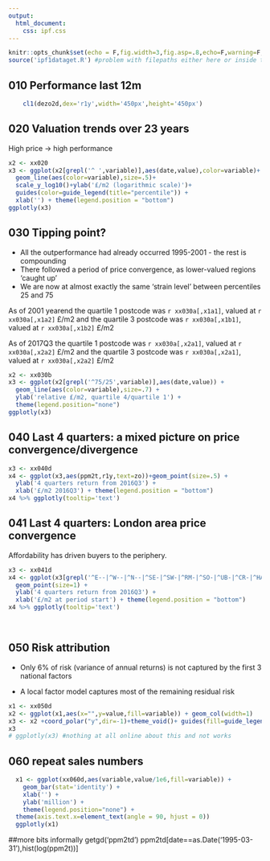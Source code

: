```yaml
---
output:
  html_document:
    css: ipf.css
---
```


```r
knitr::opts_chunk$set(echo = F,fig.width=3,fig.asp=.8,echo=F,warning=F,message=F)
source('ipf1dataget.R') #problem with filepaths either here or inside the script 20171011
```

## 010  Performance last 12m

```r
    cl1(dezo2d,dex='r1y',width='450px',height='450px')
```

## 020  Valuation trends over 23 years

High price -> high performance

```r
x2 <- xx020
x3 <- ggplot(x2[grepl('^ ',variable)],aes(date,value),color=variable)+
  geom_line(aes(color=variable),size=.5)+
  scale_y_log10()+ylab('£/m2 (logarithmic scale)')+ 
  guides(color=guide_legend(title="percentile")) + 
  xlab('') + theme(legend.position = "bottom")
ggplotly(x3)
```


## 030  Tipping point?

* All the outperformance had already occurred 1995-2001 - the rest is compounding  
* There followed a period of price convergence, as lower-valued regions 'caught up'
* We are now at almost exactly the same 'strain level' between percentiles 25 and 75

As of 2001 yearend the quartile 1 postcode was `r xx030a[,x1a1]`, valued at `r xx030a[,x1a2]` £/m2 and the quartile 3 postcode was `r xx030a[,x1b1]`, valued at `r xx030a[,x1b2]` £/m2

As of 2017Q3 the quartile 1 postcode was `r xx030a[,x2a1]`, valued at `r xx030a[,x2a2]` £/m2 and the quartile 3 postcode was `r xx030a[,x2a1]`, valued at `r xx030a[,x2a2]` £/m2

```r
x2 <- xx030b
x3 <- ggplot(x2[grepl('^75/25',variable)],aes(date,value)) + 
  geom_line(aes(color=variable),size=.7) + 
  ylab('relative £/m2, quartile 4/quartile 1') + 
  theme(legend.position="none")
ggplotly(x3)
```

## 040  Last 4 quarters: a mixed picture on price convergence/divergence 

```r
x3 <- xx040d
x4 <- ggplot(x3,aes(ppm2t,r1y,text=zo))+geom_point(size=.5) + 
  ylab('4 quarters return from 2016Q3') + 
  xlab('£/m2 2016Q3') + theme(legend.position = "bottom")
x4 %>% ggplotly(tooltip='text')
```

## 041  Last 4 quarters: London area price convergence

Affordability has driven buyers to the periphery.

```r
x3 <- xx041d
x4 <- ggplot(x3[grepl('^E--|^W--|^N--|^SE-|^SW-|^RM-|^SO-|^UB-|^CR-|^HA-',zo)],aes(ppm2t,r1y,text=zo,color=area))+
  geom_point(size=1) + 
  ylab('4 quarters return from 2016Q3') + 
  xlab('£/m2 at period start') + theme(legend.position = "bottom")
x4 %>% ggplotly(tooltip='text')
```
</br>

## 050  Risk attribution

* Only 6% of risk (variance of annual returns) is not captured by the first 3 national factors  

* A local factor model captures most of the remaining residual risk

```r
x1 <- xx050d
x2 <- ggplot(x1,aes(x="",y=value,fill=variable)) + geom_col(width=1) 
x3 <- x2 +coord_polar("y",dir=-1)+theme_void()+ guides(fill=guide_legend(title="")) + ggtitle("Systematic Risk in Resi Returns","Attribution of Variance in PCA Factor Model")
x3
# ggplotly(x3) #nothing at all online about this and not works
```

## 060 repeat sales numbers

```r
  x1 <- ggplot(xx060d,aes(variable,value/1e6,fill=variable)) +
    geom_bar(stat='identity') +
    xlab('') +
    ylab('million') +
    theme(legend.position="none") +
  theme(axis.text.x=element_text(angle = 90, hjust = 0))
  ggplotly(x1)
```


##more bits informally
getgd('ppm2td')
ppm2td[date==as.Date('1995-03-31'),hist(log(ppm2t))]